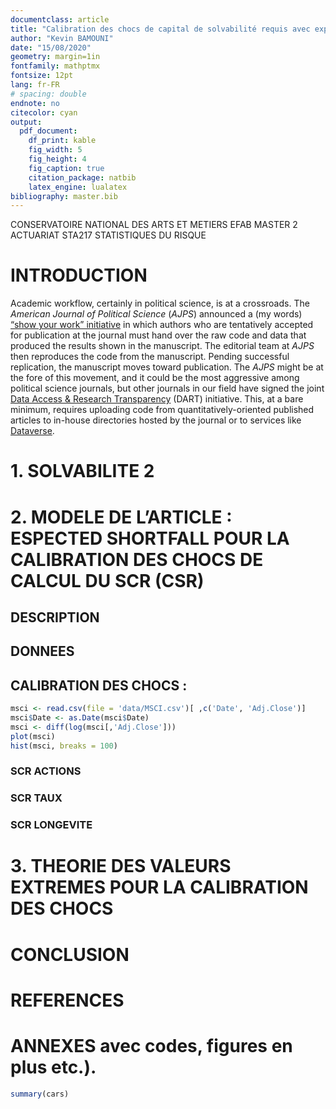 ---
documentclass: article
title: "Calibration des chocs de capital de solvabilité requis avec expected shortfall."
author: "Kevin BAMOUNI"
date: "15/08/2020"
geometry: margin=1in
fontfamily: mathptmx
fontsize: 12pt
lang: fr-FR
# spacing: double
endnote: no
citecolor: cyan
output:
  pdf_document:
    df_print: kable
    fig_width: 5
    fig_height: 4
    fig_caption: true
    citation_package: natbib
    latex_engine: lualatex
bibliography: master.bib
---


CONSERVATOIRE NATIONAL DES ARTS ET METIERS
EFAB
MASTER 2 ACTUARIAT
STA217 STATISTIQUES DU RISQUE


# INTRODUCTION

Academic workflow, certainly in political science, is at a crossroads. The *American Journal of Political Science* (*AJPS*) announced a (my words) ["show your work" initiative](http://ajps.org/2015/03/26/the-ajps-replication-policy-innovations-and-revisions/) in which authors who are tentatively accepted for publication at the journal must hand over the raw code and data that produced the results shown in the manuscript. The editorial team at *AJPS* then reproduces the code from the manuscript. Pending successful replication, the manuscript moves toward publication. The *AJPS* might be at the fore of this movement, and it could be the most aggressive among political science journals, but other journals in our field have signed the joint [Data Access & Research Transparency](http://www.dartstatement.org/) (DART) initiative. This, at a bare minimum, requires uploading code from quantitatively-oriented published articles to in-house directories hosted by the journal or to services like [Dataverse](http://dataverse.org/). 

# 1. SOLVABILITE 2


# 2. MODELE DE L'ARTICLE : ESPECTED SHORTFALL POUR LA CALIBRATION DES CHOCS DE CALCUL DU SCR (CSR)


## DESCRIPTION


## DONNEES


## CALIBRATION DES CHOCS :


```{r, echo = FALSE, fig.align = 'center'}

msci <- read.csv(file = 'data/MSCI.csv')[ ,c('Date', 'Adj.Close')]
msci$Date <- as.Date(msci$Date)
msci <- diff(log(msci[,'Adj.Close']))
plot(msci)
hist(msci, breaks = 100)
```



### SCR ACTIONS


### SCR TAUX


### SCR LONGEVITE


# 3. THEORIE DES VALEURS EXTREMES POUR LA CALIBRATION DES CHOCS


# CONCLUSION


# REFERENCES 


# ANNEXES  avec codes, figures en plus etc.).


```{r cars}
summary(cars)
```



